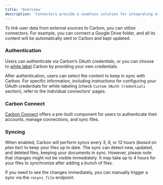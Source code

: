 ```yaml
---
title: 'Overview'
description: 'Connectors provide a seamless solution for integrating external data sources.'
---
```


To link user data from external sources to Carbon, you can utilize connectors. For example, you can connect a Google Drive folder, and all its content will be automatically sent to Carbon and kept updated.

### Authentication

Users can authenticate via Carbon’s OAuth credentials, or you can choose to [white label](learn/customize/whitelabel) Carbon by providing your own credentials. 

After authentication, users can select the content to keep in sync with Carbon. For specific information, including instructions for configuring your OAuth credentials for white-labeling (check `Custom OAuth Credentials` section), refer to the individual connectors' pages.

### Carbon Connect

[Carbon Connect](/carbon-connect) offers a pre-built component for users to authenticate their accounts, manage connections, and sync files.

### Syncing
When enabled, Carbon will perform syncs every 3, 6, or 12 hours (*based on plan tier*) to keep your files up to date. The sync can detect new, updated, and deleted files, keeping your documents in sync. However, please note that changes might not be visible immediately. It may take up to 4 hours for your files to synchronize after adding a bunch of files. 

If you need to see the changes immediately, you can manually trigger a sync via the `resync_file` endpoint.